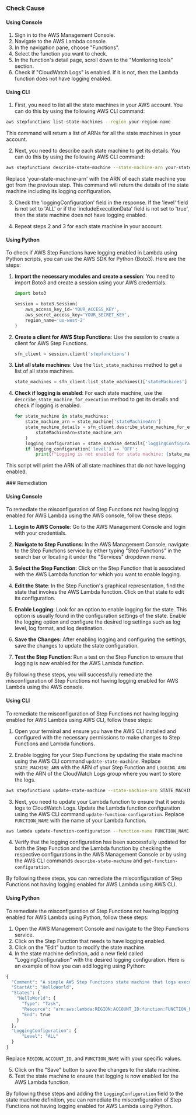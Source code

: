 

<Tabs><Tab title='Cause'>
### Check Cause

#### Using Console

1. Sign in to the AWS Management Console.
2. Navigate to the AWS Lambda console.
3. In the navigation pane, choose "Functions".
4. Select the function you want to check.
5. In the function's detail page, scroll down to the "Monitoring tools" section.
6. Check if "CloudWatch Logs" is enabled. If it is not, then the Lambda function does not have logging enabled.

#### Using CLI

1. First, you need to list all the state machines in your AWS account. You can do this by using the following AWS CLI command:

```bash
aws stepfunctions list-state-machines --region your-region-name
```

This command will return a list of ARNs for all the state machines in your account.

2. Next, you need to describe each state machine to get its details. You can do this by using the following AWS CLI command:

```bash
aws stepfunctions describe-state-machine --state-machine-arn your-state-machine-arn --region your-region-name
```

Replace 'your-state-machine-arn' with the ARN of each state machine you got from the previous step. This command will return the details of the state machine including its logging configuration.

3. Check the 'loggingConfiguration' field in the response. If the 'level' field is not set to 'ALL' or if the 'includeExecutionData' field is not set to 'true', then the state machine does not have logging enabled.

4. Repeat steps 2 and 3 for each state machine in your account.

#### Using Python

To check if AWS Step Functions have logging enabled in Lambda using Python scripts, you can use the AWS SDK for Python (Boto3). Here are the steps:

1. **Import the necessary modules and create a session**:
   You need to import Boto3 and create a session using your AWS credentials.

   ```python
   import boto3

   session = boto3.Session(
       aws_access_key_id='YOUR_ACCESS_KEY',
       aws_secret_access_key='YOUR_SECRET_KEY',
       region_name='us-west-2'
   )
   ```

2. **Create a client for AWS Step Functions**:
   Use the session to create a client for AWS Step Functions.

   ```python
   sfn_client = session.client('stepfunctions')
   ```

3. **List all state machines**:
   Use the `list_state_machines` method to get a list of all state machines.

   ```python
   state_machines = sfn_client.list_state_machines()['stateMachines']
   ```

4. **Check if logging is enabled**:
   For each state machine, use the `describe_state_machine_for_execution` method to get its details and check if logging is enabled.

   ```python
   for state_machine in state_machines:
       state_machine_arn = state_machine['stateMachineArn']
       state_machine_details = sfn_client.describe_state_machine_for_execution(
           stateMachineArn=state_machine_arn
       )
       logging_configuration = state_machine_details['loggingConfiguration']
       if logging_configuration['level'] == 'OFF':
           print(f"Logging is not enabled for state machine: {state_machine_arn}")
   ```

This script will print the ARN of all state machines that do not have logging enabled.

</Tab>

<Tab title='Remediation'>
### Remediation

#### Using Console

To remediate the misconfiguration of Step Functions not having logging enabled for AWS Lambda using the AWS console, follow these steps:

1. **Login to AWS Console**: Go to the AWS Management Console and login with your credentials.

2. **Navigate to Step Functions**: In the AWS Management Console, navigate to the Step Functions service by either typing "Step Functions" in the search bar or locating it under the "Services" dropdown menu.

3. **Select the Step Function**: Click on the Step Function that is associated with the AWS Lambda function for which you want to enable logging.

4. **Edit the State**: In the Step Function's graphical representation, find the state that invokes the AWS Lambda function. Click on that state to edit its configuration.

5. **Enable Logging**: Look for an option to enable logging for the state. This option is usually found in the configuration settings of the state. Enable the logging option and configure the desired log settings such as log level, log format, and log destination.

6. **Save the Changes**: After enabling logging and configuring the settings, save the changes to update the state configuration.

7. **Test the Step Function**: Run a test on the Step Function to ensure that logging is now enabled for the AWS Lambda function.

By following these steps, you will successfully remediate the misconfiguration of Step Functions not having logging enabled for AWS Lambda using the AWS console.

#### Using CLI

To remediate the misconfiguration of Step Functions not having logging enabled for AWS Lambda using AWS CLI, follow these steps:

1. Open your terminal and ensure you have the AWS CLI installed and configured with the necessary permissions to make changes to Step Functions and Lambda functions.

2. Enable logging for your Step Functions by updating the state machine using the AWS CLI command `update-state-machine`. Replace `STATE_MACHINE_ARN` with the ARN of your Step Function and `LOGGING_ARN` with the ARN of the CloudWatch Logs group where you want to store the logs.

```bash
aws stepfunctions update-state-machine --state-machine-arn STATE_MACHINE_ARN --logging-configuration "{ 'level': 'ALL', 'includeExecutionData': true, 'destinations': [{ 'cloudWatchLogsLogGroup': { 'logGroupArn': 'LOGGING_ARN' } }]}"
```

3. Next, you need to update your Lambda function to ensure that it sends logs to CloudWatch Logs. Update the Lambda function configuration using the AWS CLI command `update-function-configuration`. Replace `FUNCTION_NAME` with the name of your Lambda function.

```bash
aws lambda update-function-configuration --function-name FUNCTION_NAME --cli-connect-timeout 60 --cli-read-timeout 60 --logging-config "{ 'logGroupName': 'LOGGING_ARN', 'logType': 'Tail' }"
```

4. Verify that the logging configuration has been successfully updated for both the Step Function and the Lambda function by checking the respective configurations in the AWS Management Console or by using the AWS CLI commands `describe-state-machine` and `get-function-configuration`.

By following these steps, you can remediate the misconfiguration of Step Functions not having logging enabled for AWS Lambda using AWS CLI.

#### Using Python

To remediate the misconfiguration of Step Functions not having logging enabled for AWS Lambda using Python, follow these steps:

1. Open the AWS Management Console and navigate to the Step Functions service.
2. Click on the Step Function that needs to have logging enabled.
3. Click on the "Edit" button to modify the state machine.
4. In the state machine definition, add a new field called "LoggingConfiguration" with the desired logging configuration. Here is an example of how you can add logging using Python:

```python
{
  "Comment": "A simple AWS Step Functions state machine that logs execution history",
  "StartAt": "HelloWorld",
  "States": {
    "HelloWorld": {
      "Type": "Task",
      "Resource": "arn:aws:lambda:REGION:ACCOUNT_ID:function:FUNCTION_NAME",
      "End": true
    }
  },
  "LoggingConfiguration": {
      "Level": "ALL"
  }
}
```

Replace `REGION`, `ACCOUNT_ID`, and `FUNCTION_NAME` with your specific values.

5. Click on the "Save" button to save the changes to the state machine.
6. Test the state machine to ensure that logging is now enabled for the AWS Lambda function.

By following these steps and adding the `LoggingConfiguration` field to the state machine definition, you can remediate the misconfiguration of Step Functions not having logging enabled for AWS Lambda using Python.


</Tab>
</Tabs>